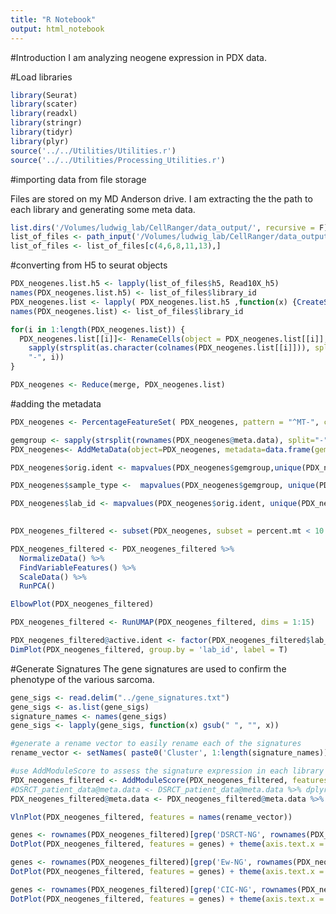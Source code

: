 ```yaml
---
title: "R Notebook"
output: html_notebook
---
```


#Introduction
I am analyzing neogene expression in PDX data.

#Load libraries
```r
library(Seurat)
library(scater)
library(readxl)
library(stringr)
library(tidyr)
library(plyr)
source('../../Utilities/Utilities.r')
source('../../Utilities/Processing_Utilities.r')
```

#importing data from file storage

Files are stored on my MD Anderson drive. I am extracting the the path to each library and generating some meta data.
```r
list.dirs('/Volumes/ludwig_lab/CellRanger/data_output/', recursive = F)
list_of_files <- path_input('/Volumes/ludwig_lab/CellRanger/data_output/', library.split = 7, sample.split = 1)
list_of_files <- list_of_files[c(4,6,8,11,13),]
```


#converting from H5 to seurat objects
```r
PDX_neogenes.list.h5 <- lapply(list_of_files$h5, Read10X_h5)
names(PDX_neogenes.list.h5) <- list_of_files$library_id
PDX_neogenes.list <- lapply( PDX_neogenes.list.h5 ,function(x) {CreateSeuratObject(counts = x) })
names(PDX_neogenes.list) <- list_of_files$library_id

for(i in 1:length(PDX_neogenes.list)) {
  PDX_neogenes.list[[i]]<- RenameCells(object = PDX_neogenes.list[[i]], new.names = paste0(
    sapply(strsplit(as.character(colnames(PDX_neogenes.list[[i]])), split="-"), "[[", 1),
    "-", i))
}

PDX_neogenes <- Reduce(merge, PDX_neogenes.list)
```

#adding the metadata
```r
PDX_neogenes <- PercentageFeatureSet( PDX_neogenes, pattern = "^MT-", col.name = "percent.mt", assay = 'RNA')

gemgroup <- sapply(strsplit(rownames(PDX_neogenes@meta.data), split="-"), "[[", 2)
PDX_neogenes<- AddMetaData(object=PDX_neogenes, metadata=data.frame(gemgroup=gemgroup, row.names=rownames(PDX_neogenes@meta.data)))

PDX_neogenes$orig.ident <- mapvalues(PDX_neogenes$gemgroup,unique(PDX_neogenes$gemgroup), as.character(list_of_files$library_id))

PDX_neogenes$sample_type <-  mapvalues(PDX_neogenes$gemgroup, unique(PDX_neogenes$gemgroup), as.character(list_of_files$sample_type))

PDX_neogenes$lab_id <- mapvalues(PDX_neogenes$orig.ident, unique(PDX_neogenes$orig.ident), c('DSRCT-1', 'DSRCT-4', 'DSRCT-2',
                                                                                             'CDS-1', 'ES-4'))
```

```r
PDX_neogenes_filtered <- subset(PDX_neogenes, subset = percent.mt < 10 & nCount_RNA > 1000 & nFeature_RNA > 500)
```

```r
PDX_neogenes_filtered <- PDX_neogenes_filtered %>%
  NormalizeData() %>%
  FindVariableFeatures() %>%
  ScaleData() %>%
  RunPCA()

ElbowPlot(PDX_neogenes_filtered)
```

```r
PDX_neogenes_filtered <- RunUMAP(PDX_neogenes_filtered, dims = 1:15)
```

```r
PDX_neogenes_filtered@active.ident <- factor(PDX_neogenes_filtered$lab_id)
DimPlot(PDX_neogenes_filtered, group.by = 'lab_id', label = T)
```

#Generate Signatures
The gene signatures are used to confirm the phenotype of the various sarcoma.
```r
gene_sigs <- read.delim("../gene_signatures.txt")
gene_sigs <- as.list(gene_sigs)
signature_names <- names(gene_sigs)
gene_sigs <- lapply(gene_sigs, function(x) gsub(" ", "", x))

#generate a rename vector to easily rename each of the signatures
rename_vector <- setNames( paste0('Cluster', 1:length(signature_names)), paste0(signature_names, '_Signature'))

#use AddModuleScore to assess the signature expression in each library
PDX_neogenes_filtered <- AddModuleScore(PDX_neogenes_filtered, features = gene_sigs, name = 'Cluster', ctrl = 50)
#DSRCT_patient_data@meta.data <- DSRCT_patient_data@meta.data %>% dplyr::select(-c(AR_Signature))
PDX_neogenes_filtered@meta.data <- PDX_neogenes_filtered@meta.data %>% dplyr::rename(rename_vector)
```

```r
VlnPlot(PDX_neogenes_filtered, features = names(rename_vector))
```
```r
genes <- rownames(PDX_neogenes_filtered)[grep('DSRCT-NG', rownames(PDX_neogenes_filtered))]
DotPlot(PDX_neogenes_filtered, features = genes) + theme(axis.text.x = element_text(angle =45, hjust=1))
```

```r
genes <- rownames(PDX_neogenes_filtered)[grep('Ew-NG', rownames(PDX_neogenes_filtered))]
DotPlot(PDX_neogenes_filtered, features = genes) + theme(axis.text.x = element_text(angle =45, hjust=1))
```

```r
genes <- rownames(PDX_neogenes_filtered)[grep('CIC-NG', rownames(PDX_neogenes_filtered))]
DotPlot(PDX_neogenes_filtered, features = genes) + theme(axis.text.x = element_text(angle =45, hjust=1))
```

